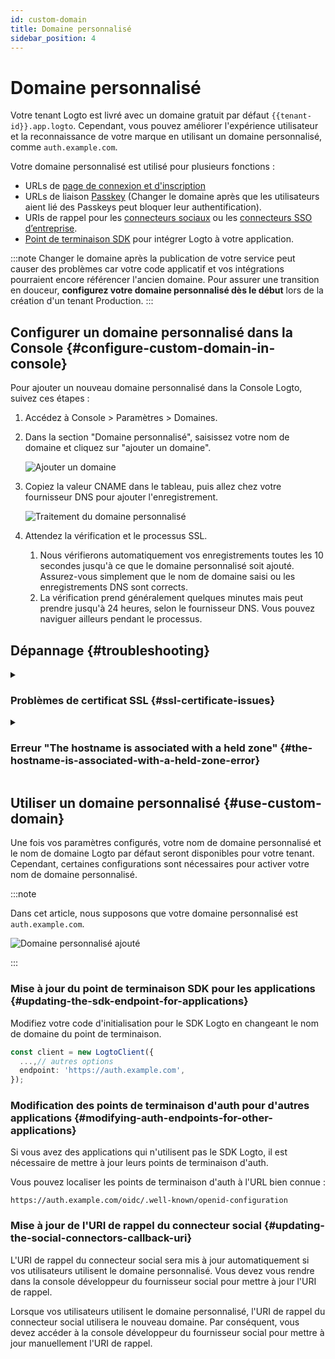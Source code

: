 ```yaml
---
id: custom-domain
title: Domaine personnalisé
sidebar_position: 4
---
```


# Domaine personnalisé

Votre tenant Logto est livré avec un domaine gratuit par défaut `{{tenant-id}}.app.logto`. Cependant, vous pouvez améliorer l'expérience utilisateur et la reconnaissance de votre marque en utilisant un domaine personnalisé, comme `auth.example.com`.

Votre domaine personnalisé est utilisé pour plusieurs fonctions :

- URLs de [page de connexion et d'inscription](/end-user-flows/sign-up-and-sign-in)
- URLs de liaison [Passkey](/end-user-flows/mfa/webauthn) (Changer le domaine après que les utilisateurs aient lié des Passkeys peut bloquer leur authentification).
- URIs de rappel pour les [connecteurs sociaux](/connectors/social-connectors) ou les [connecteurs SSO d’entreprise](/connectors/enterprise-connectors).
- [Point de terminaison SDK](/integrate-logto/application-data-structure#openid-provider-configuration-endpoint) pour intégrer Logto à votre application.

:::note
Changer le domaine après la publication de votre service peut causer des problèmes car votre code applicatif et vos intégrations pourraient encore référencer l'ancien domaine. Pour assurer une transition en douceur, **configurez votre domaine personnalisé dès le début** lors de la création d'un tenant Production.
:::

## Configurer un domaine personnalisé dans la Console \{#configure-custom-domain-in-console}

Pour ajouter un nouveau domaine personnalisé dans la Console Logto, suivez ces étapes :

1. Accédez à <CloudLink to="/tenant-settings/domains">Console > Paramètres > Domaines</CloudLink>.
2. Dans la section "Domaine personnalisé", saisissez votre nom de domaine et cliquez sur "ajouter un domaine".

   <img src="/img/assets/custom-domain-section.jpeg" alt="Ajouter un domaine" />

3. Copiez la valeur CNAME dans le tableau, puis allez chez votre fournisseur DNS pour ajouter l'enregistrement.

   <img src="/img/assets/custom-domain-processing.jpeg" alt="Traitement du domaine personnalisé" />

4. Attendez la vérification et le processus SSL.
   1. Nous vérifierons automatiquement vos enregistrements toutes les 10 secondes jusqu'à ce que le domaine personnalisé soit ajouté. Assurez-vous simplement que le nom de domaine saisi ou les enregistrements DNS sont corrects.
   2. La vérification prend généralement quelques minutes mais peut prendre jusqu'à 24 heures, selon le fournisseur DNS. Vous pouvez naviguer ailleurs pendant le processus.

## Dépannage \{#troubleshooting}

<details>
<summary>

### Problèmes de certificat SSL \{#ssl-certificate-issues}

</summary>

Si vous rencontrez des problèmes de certificat SSL lors de la configuration de votre domaine personnalisé, cela peut être lié aux enregistrements CAA dans votre configuration DNS. Les enregistrements CAA spécifient quelles autorités de certification (CA) sont autorisées à émettre des certificats pour votre domaine. Si vous utilisez des enregistrements CAA, vous devrez autoriser à la fois "letsencrypt.org" et "pki.goog" pour que Logto puisse émettre des certificats SSL.

Pour diagnostiquer et résoudre les problèmes de certificat SSL liés aux enregistrements CAA, consultez la [documentation Cloudflare](https://developers.cloudflare.com/ssl/edge-certificates/caa-records/) sur les enregistrements CAA.

</details>

<details>
<summary>

### Erreur "The hostname is associated with a held zone" \{#the-hostname-is-associated-with-a-held-zone-error}

</summary>

Si vous rencontrez le message d'erreur "The hostname is associated with a held zone, please contact the owner to have the hold removed" lors de l'ajout d'un domaine personnalisé, cela signifie que le domaine est déjà dans une zone Cloudflare, et qu'il est en statut "Zone Hold". Consultez cette [documentation Cloudflare](https://developers.cloudflare.com/fundamentals/setup/account/account-security/zone-holds/) pour plus d'informations.

Pour résoudre ce problème, vous devrez libérer le blocage de la zone. Suivez le lien ci-dessus pour obtenir les instructions sur la manière de libérer le blocage dans Cloudflare.

</details>

## Utiliser un domaine personnalisé \{#use-custom-domain}

Une fois vos paramètres configurés, votre nom de domaine personnalisé et le nom de domaine Logto par défaut seront disponibles pour votre tenant. Cependant, certaines configurations sont nécessaires pour activer votre nom de domaine personnalisé.

:::note

Dans cet article, nous supposons que votre domaine personnalisé est `auth.example.com`.

<img src="/img/assets/custom-domain-added.jpeg" alt="Domaine personnalisé ajouté" />

:::

### Mise à jour du point de terminaison SDK pour les applications \{#updating-the-sdk-endpoint-for-applications}

Modifiez votre code d'initialisation pour le SDK Logto en changeant le nom de domaine du point de terminaison.

```typescript
const client = new LogtoClient({
  ...,// autres options
  endpoint: 'https://auth.example.com',
});
```

### Modification des points de terminaison d'auth pour d'autres applications \{#modifying-auth-endpoints-for-other-applications}

Si vous avez des applications qui n'utilisent pas le SDK Logto, il est nécessaire de mettre à jour leurs points de terminaison d'auth.

Vous pouvez localiser les points de terminaison d'auth à l'URL bien connue :

```
https://auth.example.com/oidc/.well-known/openid-configuration
```

### Mise à jour de l'URI de rappel du connecteur social \{#updating-the-social-connectors-callback-uri}

L'URI de rappel du connecteur social sera mis à jour automatiquement si vos utilisateurs utilisent le domaine personnalisé. Vous devez vous rendre dans la console développeur du fournisseur social pour mettre à jour l'URI de rappel.

Lorsque vos utilisateurs utilisent le domaine personnalisé, l'URI de rappel du connecteur social utilisera le nouveau domaine. Par conséquent, vous devez accéder à la console développeur du fournisseur social pour mettre à jour manuellement l'URI de rappel.
